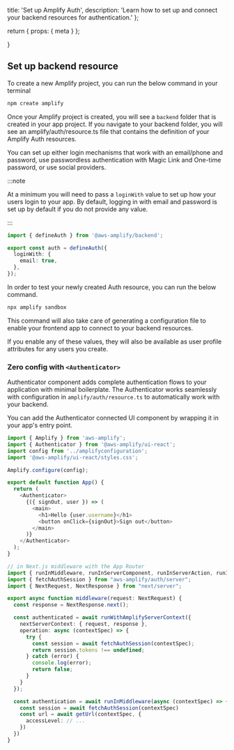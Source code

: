   title: 'Set up Amplify Auth',
  description:
    'Learn how to set up and connect your backend resources for authentication.'
};

  return {
    props: {
      meta
    }
  };

}

## Set up backend resource

To create a new Amplify project, you can run the below command in your terminal

```bash title=Terminal
npm create amplify
```

Once your Amplify project is created, you will see a `backend` folder that is created in your app project. If you navigate to your backend folder, you will see an amplify/auth/resource.ts file that contains the definition of your Amplify Auth resources.

You can set up either login mechanisms that work with an email/phone and password, use passwordless authentication with Magic Link and One-time password, or use social providers.

:::note

At a minimum you will need to pass a `loginWith` value to set up how your users login to your app. By default, logging in with email and password is set up by default if you do not provide any value.

:::

```ts title="amplify/auth/resource.ts"
import { defineAuth } from '@aws-amplify/backend';

export const auth = defineAuth({
  loginWith: {
    email: true,
  },
});
```

In order to test your newly created Auth resource, you can run the below command.

```bash title=Terminal
npx amplify sandbox
```

This command will also take care of generating a configuration file to enable your frontend app to connect to your backend resources.

If you enable any of these values, they will also be available as user profile attributes for any users you create.

### Zero config with `<Authenticator>`

Authenticator component adds complete authentication flows to your application with minimal boilerplate. The Authenticator works seamlessly with configuration in `amplify/auth/resource.ts` to automatically work with your backend.

You can add the Authenticator connected UI component by wrapping it in your app's entry point.

```ts title="pages/_app.ts"
import { Amplify } from 'aws-amplify';
import { Authenticator } from '@aws-amplify/ui-react';
import config from '../amplifyconfiguration';
import '@aws-amplify/ui-react/styles.css';

Amplify.configure(config);

export default function App() {
  return (
    <Authenticator>
      {({ signOut, user }) => (
        <main>
          <h1>Hello {user.username}</h1>
          <button onClick={signOut}>Sign out</button>
        </main>
      )}
    </Authenticator>
  );
}
```

```ts
// in Next.js middleware with the App Router
import { runInMiddleware, runInServerComponent, runInServerAction, runInServiceRoute } from "@aws-amplify/adapter-nextjs";
import { fetchAuthSession } from "aws-amplify/auth/server";
import { NextRequest, NextResponse } from "next/server";

export async function middleware(request: NextRequest) {
  const response = NextResponse.next();

  const authenticated = await runWithAmplifyServerContext({
    nextServerContext: { request, response },
    operation: async (contextSpec) => {
      try {
        const session = await fetchAuthSession(contextSpec);
        return session.tokens !== undefined;
      } catch (error) {
        console.log(error);
        return false;
      }
    }
  });

  const authentication = await runInMiddleware(async (contextSpec) => {
    const session = await fetchAuthSession(contextSpec)
    const url = await getUrl(contextSpec, {
      accessLevel: // ...
    })
  })
}
```
